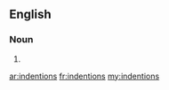 ==English==

===Noun===
{{head|en|noun plural form}}

# {{plural of|indention|lang=en}}

[[ar:indentions]]
[[fr:indentions]]
[[my:indentions]]